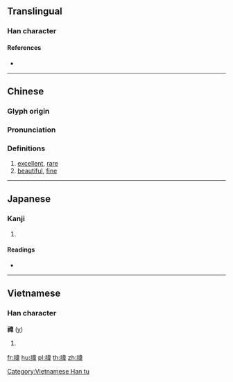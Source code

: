 {{character info/new}}
{{also|祎}}
==Translingual==

===Han character===
{{Han char|rn=113|rad=示|as=09|sn=14|four=34256|canj=IFDMQ|ids=⿰衤韋}}

====References====
* {{Han ref|kx=0845.100|dkj=24775|dj=1266.080|hdz=42405.050|uh=7995}}

----

==Chinese==
{{zh-forms|s=祎}}

===Glyph origin===
{{Han etym}}

===Pronunciation===
{{zh-pron
|m=yī
|c=ji1
|h=pfs=
|md=
|mn=
|w=
|mc=y
|oc=y
|cat=a
}}

===Definitions===
{{zh-hanzi}}

# [[excellent]], [[rare]]
# [[beautiful]], [[fine]]

----

==Japanese==

===Kanji===
{{ja-kanji|grade=|rs=示09}}

# {{defn|lang=ja|sort=示09}}

====Readings====
* {{ja-readings|on=[[い]] (i)|kun=[[よい]] (yoi)|nanori=}}

----

==Vietnamese==

===Han character===
'''禕''' ([[y]])

# {{defn|vi}}

[[Category:Vietnamese Han tu]]

[[fr:禕]]
[[hu:禕]]
[[pl:禕]]
[[th:禕]]
[[zh:禕]]